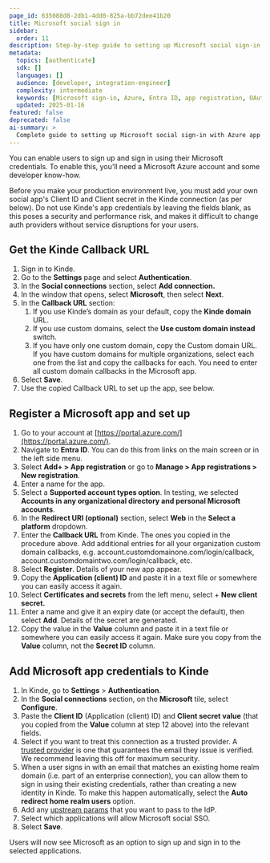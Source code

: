 ```yaml
---
page_id: 635088d8-2db1-4dd0-825a-bb72dee41b20
title: Microsoft social sign in
sidebar:
  order: 11
description: Step-by-step guide to setting up Microsoft social sign-in including Azure app registration, OAuth configuration, and Kinde integration.
metadata:
  topics: [authenticate]
  sdk: []
  languages: []
  audience: [developer, integration-engineer]
  complexity: intermediate
  keywords: [Microsoft sign-in, Azure, Entra ID, app registration, OAuth, client ID, client secret, home realm]
  updated: 2025-01-16
featured: false
deprecated: false
ai-summary: >
  Complete guide to setting up Microsoft social sign-in with Azure app registration and OAuth configuration.
---
```


You can enable users to sign up and sign in using their Microsoft credentials. To enable this, you’ll need a Microsoft Azure account and some developer know-how.

<Aside type="warning" title="Social sign in for production environments">

Before you make your production environment live, you must add your own social app's Client ID and Client secret in the Kinde connection (as per below). Do not use Kinde's app credentials by leaving the fields blank, as this poses a security and performance risk, and makes it difficult to change auth providers without service disruptions for your users.

</Aside>

## **Get the Kinde Callback URL**

1. Sign in to Kinde.
2. Go to the **Settings** page and select **Authentication**.
3. In the **Social connections** section, select **Add connection.**
4. In the window that opens, select **Microsoft**, then select **Next**.
5. In the **Callback URL** section:
   1. If you use Kinde’s domain as your default, copy the **Kinde domain** URL.
   2. If you use custom domains, select the **Use custom domain instead** switch.
   3. If you have only one custom domain, copy the Custom domain URL. If you have custom domains for multiple organizations, select each one from the list and copy the callbacks for each. You need to enter all custom domain callbacks in the Microsoft app.
6. Select **Save**.
7. Use the copied Callback URL to set up the app, see below.

## Register a Microsoft app and set up

1. Go to your account at [https://portal.azure.com/](https://portal.azure.com/).
2. Navigate to **Entra ID**. You can do this from links on the main screen or in the left side menu.
3. Select **Add+ > App registration** or go to **Manage > App registrations > New registration**.
4. Enter a name for the app.
5. Select a **Supported account types option**. In testing, we selected **Accounts in any organizational directory and personal Microsoft accounts**.
6. In the **Redirect URI (optional)** section, select **Web** in the **Select a platform** dropdown.
7. Enter the **Callback URL** from Kinde. The ones you copied in the procedure above. Add additional entries for all your organization custom domain callbacks, e.g. account.customdomainone.com/login/callback, account.customdomaintwo.com/login/callback, etc.
8. Select **Register**. Details of your new app appear.
9. Copy the **Application (client) ID** and paste it in a text file or somewhere you can easily access it again.
10. Select **Certificates and secrets** from the left menu, select + **New client secret.**
11. Enter a name and give it an expiry date (or accept the default), then select **Add**. Details of the secret are generated.
12. Copy the value in the **Value** column and paste it in a text file or somewhere you can easily access it again. Make sure you copy from the **Value** column, not the **Secret ID** column.

## Add Microsoft app credentials to Kinde

1. In Kinde, go to **Settings** > **Authentication**.
2. In the **Social connections** section, on the **Microsoft** tile, select **Configure**.
3. Paste the **Client ID** (Application (client) ID) and **Client secret value** (that you copied from the **Value** column at step 12 above) into the relevant fields.
4. Select if you want to treat this connection as a trusted provider. A [trusted provider](/authenticate/about-auth/identity-and-verification/) is one that guarantees the email they issue is verified. We recommend leaving this off for maximum security.
5. When a user signs in with an email that matches an existing home realm domain (i.e. part of an enterprise connection), you can allow them to sign in using their existing credentials, rather than creating a new identity in Kinde. To make this happen automatically, select the **Auto redirect home realm users** option. 
6. Add any [upstream params](/authenticate/auth-guides/pass-params-idp/) that you want to pass to the IdP.
7. Select which applications will allow Microsoft social SSO.
8. Select **Save**.

Users will now see Microsoft as an option to sign up and sign in to the selected applications.
